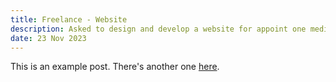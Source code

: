 ---
title: Freelance - Website
description: Asked to design and develop a website for appoint one mediation services
date: 23 Nov 2023
---

This is an example post. There's another one [here](/posts/example-post).